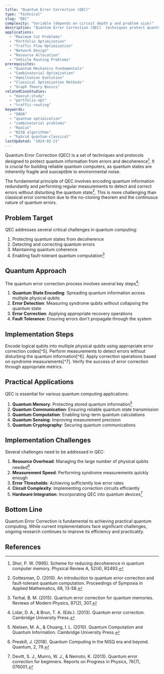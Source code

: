 ```yaml
---
title: "Quantum Error Correction (QEC)"
type: "Technical"
slug: "QEC"
complexity: "Variable (depends on circuit depth p and problem size)"
description: "Quantum Error Correction (QEC)  techniques protect quantum information from errors like decoherence, essential for fault-tolerant quantum computing."
applications:
  - "Maximum Cut Problems"
  - "Portfolio Optimization"
  - "Traffic Flow Optimization"
  - "Network Design"
  - "Resource Allocation"
  - "Vehicle Routing Problems"
prerequisites:
  - "Quantum Mechanics Fundamentals"
  - "Combinatorial Optimization"
  - "Hamiltonian Evolution"
  - "Classical Optimization Methods"
  - "Graph Theory Basics"
relatedCaseStudies:
  - "maxcut-study"
  - "portfolio-opt"
  - "traffic-routing"
keywords:
  - "QAOA"
  - "quantum optimization"
  - "combinatorial problems"
  - "MaxCut"
  - "NISQ algorithms"
  - "hybrid quantum-classical"
lastUpdated: "2024-02-21"
---
```


Quantum Error Correction (QEC) is a set of techniques and protocols designed to protect quantum information from errors and decoherence[^1]. It is crucial for building reliable quantum computers, as quantum states are inherently fragile and susceptible to environmental noise.

The fundamental principle of QEC involves encoding quantum information redundantly and performing regular measurements to detect and correct errors without disturbing the quantum state[^2]. This is more challenging than classical error correction due to the no-cloning theorem and the continuous nature of quantum errors.

## Problem Target

QEC addresses several critical challenges in quantum computing:

1. Protecting quantum states from decoherence
2. Detecting and correcting quantum errors
3. Maintaining quantum coherence
4. Enabling fault-tolerant quantum computation[^3]

## Quantum Approach

The quantum error correction process involves several key steps[^4]:

1. **Quantum State Encoding**: Spreading quantum information across multiple physical qubits
2. **Error Detection**: Measuring syndrome qubits without collapsing the quantum state
3. **Error Correction**: Applying appropriate recovery operations
4. **Fault Tolerance**: Ensuring errors don't propagate through the system

## Implementation Steps

<Steps>
    <Step title="State Encoding">
        Encode logical qubits into multiple physical qubits using appropriate error correction codes[^5].
    </Step>
    <Step title="Syndrome Measurement">
        Perform measurements to detect errors without disturbing the quantum information[^6].
    </Step>
    <Step title="Error Recovery">
        Apply correction operations based on syndrome measurements[^7].
    </Step>
    <Step title="Verification">
        Verify the success of error correction through appropriate metrics.
    </Step>
</Steps>

## Practical Applications

QEC is essential for various quantum computing applications:

1. **Quantum Memory**: Protecting stored quantum information[^8]
2. **Quantum Communication**: Ensuring reliable quantum state transmission
3. **Quantum Computation**: Enabling long-term quantum calculations
4. **Quantum Sensing**: Improving measurement precision
5. **Quantum Cryptography**: Securing quantum communications

## Implementation Challenges

Several challenges need to be addressed in QEC:

1. **Resource Overhead**: Managing the large number of physical qubits needed[^9]
2. **Measurement Speed**: Performing syndrome measurements quickly enough
3. **Error Thresholds**: Achieving sufficiently low error rates
4. **Circuit Complexity**: Implementing correction circuits efficiently
5. **Hardware Integration**: Incorporating QEC into quantum devices[^10]

## Bottom Line

Quantum Error Correction is fundamental to achieving practical quantum computing. While current implementations face significant challenges, ongoing research continues to improve its efficiency and practicality.

## References

[^1]: Shor, P. W. (1995). Scheme for reducing decoherence in quantum computer memory. Physical Review A, 52(4), R2493.
[^2]: Gottesman, D. (2010). An introduction to quantum error correction and fault-tolerant quantum computation. Proceedings of Symposia in Applied Mathematics, 68, 13-58.
[^3]: Terhal, B. M. (2015). Quantum error correction for quantum memories. Reviews of Modern Physics, 87(2), 307.
[^4]: Lidar, D. A., & Brun, T. A. (Eds.). (2013). Quantum error correction. Cambridge University Press.
[^5]: Fowler, A. G., Mariantoni, M., Martinis, J. M., & Cleland, A. N. (2012). Surface codes: Towards practical large-scale quantum computation. Physical Review A, 86(3), 032324.
[^6]: Kitaev, A. Y. (2003). Fault-tolerant quantum computation by anyons. Annals of Physics, 303(1), 2-30.
[^7]: Dennis, E., Kitaev, A., Landahl, A., & Preskill, J. (2002). Topological quantum memory. Journal of Mathematical Physics, 43(9), 4452-4505.
[^8]: Nielsen, M. A., & Chuang, I. L. (2010). Quantum Computation and Quantum Information. Cambridge University Press.
[^9]: Preskill, J. (2018). Quantum Computing in the NISQ era and beyond. Quantum, 2, 79.
[^10]: Devitt, S. J., Munro, W. J., & Nemoto, K. (2013). Quantum error correction for beginners. Reports on Progress in Physics, 76(7), 076001.
